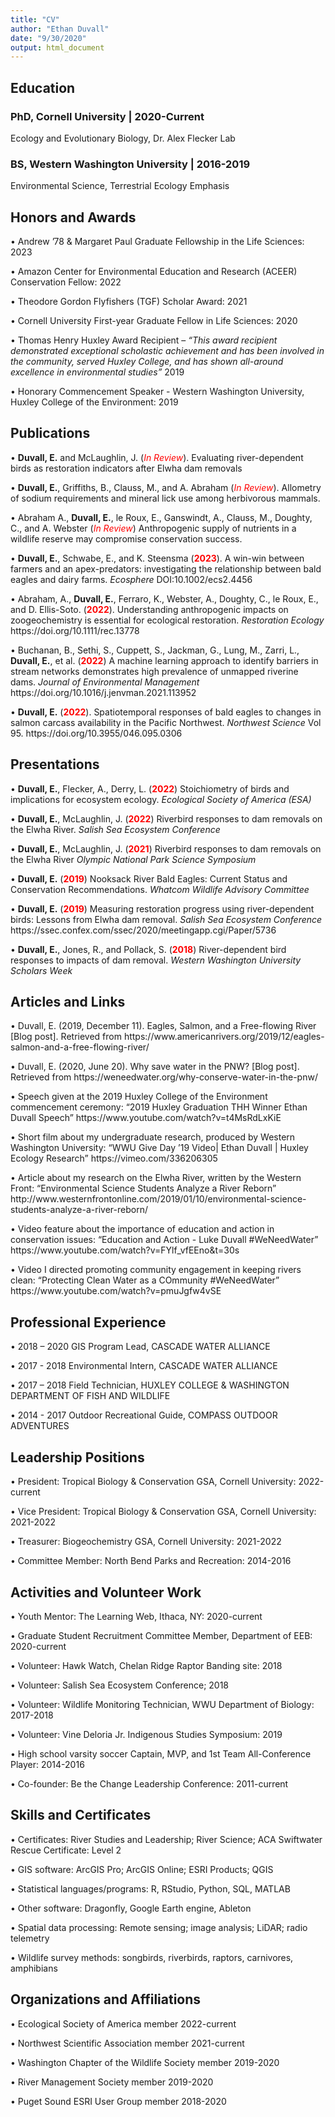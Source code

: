 ```yaml
---
title: "CV"
author: "Ethan Duvall"
date: "9/30/2020"
output: html_document
---
```


## **Education**

### PhD, Cornell University | 2020-Current
Ecology and Evolutionary Biology, Dr. Alex Flecker Lab

### BS, Western Washington University | 2016-2019
Environmental Science, Terrestrial Ecology Emphasis 

## **Honors and Awards**

• Andrew '78 & Margaret Paul Graduate Fellowship in the Life Sciences: 2023

• Amazon Center for Environmental Education and Research (ACEER) Conservation Fellow: 2022

• Theodore Gordon Flyfishers (TGF) Scholar Award: 2021

• Cornell University First-year Graduate Fellow in Life Sciences: 2020
 
• Thomas Henry Huxley Award Recipient – *"This award recipient demonstrated exceptional scholastic achievement and has been involved in the community, served Huxley College, and has shown all-around excellence in environmental studies”* 2019

• Honorary Commencement Speaker - Western Washington University, Huxley College of the Environment: 2019


## **Publications** 

•	**Duvall, E.** and McLaughlin, J. (<span style="color:red">*In Review*</span>). Evaluating river-dependent birds as restoration indicators after Elwha dam removals

• **Duvall, E.**, Griffiths, B., Clauss, M., and A. Abraham (<span style="color:red">*In Review*</span>). Allometry of sodium requirements and   mineral lick use among herbivorous mammals.  

• Abraham A., **Duvall, E.**, le Roux, E., Ganswindt, A., Clauss, M., Doughty, C., and A. Webster (<span style="color:red">*In Review*</span>) Anthropogenic supply of nutrients in a wildlife reserve may compromise conservation success.

• **Duvall, E.**, Schwabe, E., and K. Steensma (<span style="color:red">**2023**</span>). A win-win between farmers and an apex-predators: investigating the relationship between bald eagles and dairy farms. *Ecosphere* DOI:10.1002/ecs2.4456

• Abraham, A., **Duvall, E.**, Ferraro, K., Webster, A., Doughty, C., le Roux, E., and D. Ellis-Soto. (<span style="color:red">**2022**</span>). Understanding anthropogenic impacts on zoogeochemistry is essential for ecological restoration. *Restoration Ecology* https://doi.org/10.1111/rec.13778 

•	Buchanan, B., Sethi, S., Cuppett, S., Jackman, G., Lung, M., Zarri, L., **Duvall, E.**, et al. (<span style="color:red">**2022**</span>) A machine learning approach to identify barriers in stream networks demonstrates high prevalence of unmapped riverine dams. *Journal of Environmental Management* https://doi.org/10.1016/j.jenvman.2021.113952

•	**Duvall, E.** (<span style="color:red">**2022**</span>). Spatiotemporal responses of bald eagles to changes in salmon carcass availability in the Pacific Northwest. *Northwest Science* Vol 95. https://doi.org/10.3955/046.095.0306 

## **Presentations**

• **Duvall, E.**, Flecker, A., Derry, L. (<span style="color:red">**2022**</span>) Stoichiometry of birds and implications for ecosystem ecology. *Ecological Society of America (ESA)*

• **Duvall, E.**, McLaughlin, J. (<span style="color:red">**2022**</span>) Riverbird responses to dam removals on the Elwha River. *Salish Sea Ecosystem Conference*

•	**Duvall, E.**, McLaughlin, J. (<span style="color:red">**2021**</span>) Riverbird responses to dam removals on the Elwha River *Olympic National Park Science Symposium*

•	**Duvall, E.** (<span style="color:red">**2019**</span>) Nooksack River Bald Eagles: Current Status and Conservation Recommendations. *Whatcom Wildlife Advisory Committee*

•	**Duvall, E.** (<span style="color:red">**2019**</span>) Measuring restoration progress using river-dependent birds: Lessons from Elwha dam removal. *Salish Sea Ecosystem Conference* https://ssec.confex.com/ssec/2020/meetingapp.cgi/Paper/5736

•	**Duvall, E.**, Jones, R., and Pollack, S. (<span style="color:red">**2018**</span>) River-dependent bird responses to impacts of dam removal. *Western Washington University Scholars Week*

## **Articles and Links**

•	Duvall, E. (2019, December 11). Eagles, Salmon, and a Free-flowing River [Blog post]. Retrieved from 
https://www.americanrivers.org/2019/12/eagles-salmon-and-a-free-flowing-river/

•	Duvall, E. (2020, June 20). Why save water in the PNW? [Blog post]. Retrieved from https://weneedwater.org/why-conserve-water-in-the-pnw/

•	Speech given at the 2019 Huxley College of the Environment commencement ceremony:
“2019 Huxley Graduation THH Winner Ethan Duvall Speech”
https://www.youtube.com/watch?v=t4MsRdLxKiE

•	Short film about my undergraduate research, produced by Western Washington University:
“WWU Give Day ’19 Video| Ethan Duvall | Huxley Ecology Research”
	https://vimeo.com/336206305

•	Article about my research on the Elwha River, written by the Western Front:
“Environmental Science Students Analyze a River Reborn”
http://www.westernfrontonline.com/2019/01/10/environmental-science-students-analyze-a-river-reborn/

•	Video feature about the importance of education and action in conservation issues:
"Education and Action - Luke Duvall #WeNeedWater"
https://www.youtube.com/watch?v=FYlf_vfEEno&t=30s

•	Video I directed promoting community engagement in keeping rivers clean:
"Protecting Clean Water as a COmmunity #WeNeedWater"
https://www.youtube.com/watch?v=pmuJgfw4vSE

## **Professional Experience**

•	2018 – 2020
GIS Program Lead, CASCADE WATER ALLIANCE

•	2017 - 2018 
Environmental Intern, CASCADE WATER ALLIANCE

•	2017 – 2018 
Field Technician, HUXLEY COLLEGE & WASHINGTON DEPARTMENT OF FISH AND WILDLIFE

•	2014 - 2017 
Outdoor Recreational Guide, COMPASS OUTDOOR ADVENTURES

## **Leadership Positions**

• President: Tropical Biology & Conservation GSA, Cornell University: 2022-current

• Vice President: Tropical Biology & Conservation GSA, Cornell University: 2021-2022

• Treasurer: Biogeochemistry GSA, Cornell University: 2021-2022

• Committee Member: North Bend Parks and Recreation: 2014-2016

## **Activities and Volunteer Work**

• Youth Mentor: The Learning Web, Ithaca, NY: 2020-current

• Graduate Student Recruitment Committee Member, Department of EEB: 2020-current

•	Volunteer: Hawk Watch, Chelan Ridge Raptor Banding site: 2018

•	Volunteer: Salish Sea Ecosystem Conference; 2018

•	Volunteer: Wildlife Monitoring Technician, WWU Department of Biology: 2017-2018

•	Volunteer: Vine Deloria Jr. Indigenous Studies Symposium: 2019

•	High school varsity soccer Captain, MVP, and 1st Team All-Conference Player: 2014-2016 

• Co-founder: Be the Change Leadership Conference: 2011-current


## **Skills and Certificates**

•	Certificates: River Studies and Leadership; River Science; ACA Swiftwater Rescue Certificate: Level 2 

• GIS software: ArcGIS Pro; ArcGIS Online; ESRI Products; QGIS

• Statistical languages/programs: R, RStudio, Python, SQL, MATLAB

• Other software: Dragonfly, Google Earth engine, Ableton 

• Spatial data processing: Remote sensing; image analysis; LiDAR; radio telemetry

• Wildlife survey methods: songbirds, riverbirds, raptors, carnivores, amphibians


## **Organizations and Affiliations**

•	Ecological Society of America member 2022-current

•	Northwest Scientific Association member 2021-current

•	Washington Chapter of the Wildlife Society member 2019-2020

•	River Management Society member 2019-2020

•	Puget Sound ESRI User Group member 2018-2020


